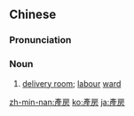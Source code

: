 {{also|房產|产房}}
==Chinese==
{{zh-forms|s=产房}}

===Pronunciation===
{{zh-pron
|m=chǎnfáng
|c=caan2 fong4-2
|mn=sóaⁿ-pâng
|cat=n
}}

===Noun===
{{zh-noun}}

# [[delivery room]]; [[labour]] [[ward]]

[[zh-min-nan:產房]]
[[ko:產房]]
[[ja:產房]]